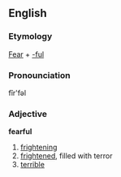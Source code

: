 == English ==
=== Etymology ===
[[Fear]] + [[-ful]]

=== Pronounciation ===
fîr'fəl

=== Adjective ===
'''fearful'''
#[[frightening]]
#[[frightened]], filled with terror
#[[terrible]]